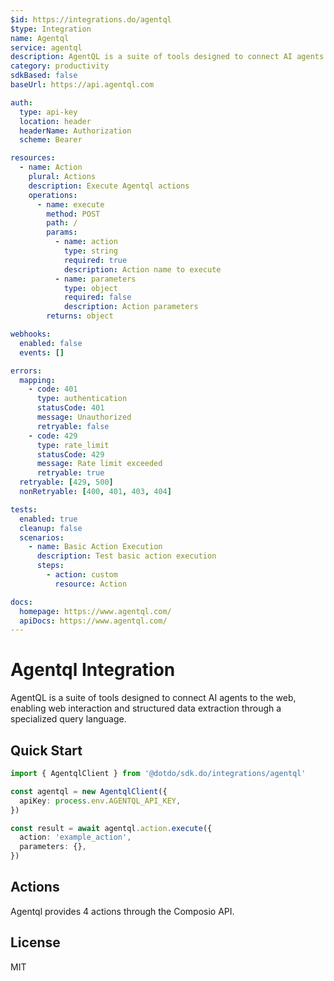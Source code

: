 ```yaml
---
$id: https://integrations.do/agentql
$type: Integration
name: Agentql
service: agentql
description: AgentQL is a suite of tools designed to connect AI agents to the web, enabling web interaction and structured data extraction through a specialized query language.
category: productivity
sdkBased: false
baseUrl: https://api.agentql.com

auth:
  type: api-key
  location: header
  headerName: Authorization
  scheme: Bearer

resources:
  - name: Action
    plural: Actions
    description: Execute Agentql actions
    operations:
      - name: execute
        method: POST
        path: /
        params:
          - name: action
            type: string
            required: true
            description: Action name to execute
          - name: parameters
            type: object
            required: false
            description: Action parameters
        returns: object

webhooks:
  enabled: false
  events: []

errors:
  mapping:
    - code: 401
      type: authentication
      statusCode: 401
      message: Unauthorized
      retryable: false
    - code: 429
      type: rate_limit
      statusCode: 429
      message: Rate limit exceeded
      retryable: true
  retryable: [429, 500]
  nonRetryable: [400, 401, 403, 404]

tests:
  enabled: true
  cleanup: false
  scenarios:
    - name: Basic Action Execution
      description: Test basic action execution
      steps:
        - action: custom
          resource: Action

docs:
  homepage: https://www.agentql.com/
  apiDocs: https://www.agentql.com/
---
```


# Agentql Integration

AgentQL is a suite of tools designed to connect AI agents to the web, enabling web interaction and structured data extraction through a specialized query language.

## Quick Start

```typescript
import { AgentqlClient } from '@dotdo/sdk.do/integrations/agentql'

const agentql = new AgentqlClient({
  apiKey: process.env.AGENTQL_API_KEY,
})

const result = await agentql.action.execute({
  action: 'example_action',
  parameters: {},
})
```

## Actions

Agentql provides 4 actions through the Composio API.

## License

MIT

